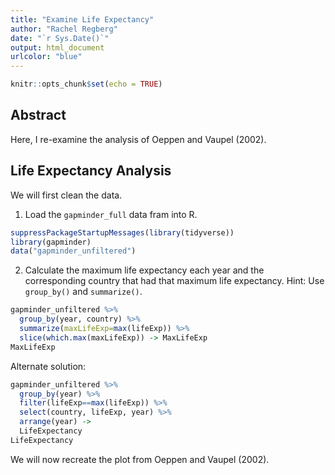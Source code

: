 ```yaml
---
title: "Examine Life Expectancy"
author: "Rachel Regberg"
date: "`r Sys.Date()`"
output: html_document
urlcolor: "blue"
---
```


```r
knitr::opts_chunk$set(echo = TRUE)
```

## Abstract

Here, I re-examine the analysis of Oeppen and Vaupel (2002).


## Life Expectancy Analysis

We will first clean the data.

1. Load the `gapminder_full` data fram into R. 
```r
suppressPackageStartupMessages(library(tidyverse))
library(gapminder)
data("gapminder_unfiltered")
```

2. Calculate the maximum life expectancy each year and the corresponding country that had that maximum life expectancy. Hint: Use `group_by()` and `summarize()`.
```r
gapminder_unfiltered %>%
  group_by(year, country) %>%
  summarize(maxLifeExp=max(lifeExp)) %>%
  slice(which.max(maxLifeExp)) -> MaxLifeExp
MaxLifeExp
```

Alternate solution:
```r
gapminder_unfiltered %>%
  group_by(year) %>%
  filter(lifeExp==max(lifeExp)) %>%
  select(country, lifeExp, year) %>%
  arrange(year) ->
  LifeExpectancy
LifeExpectancy
```

We will now recreate the plot from Oeppen and Vaupel (2002).
